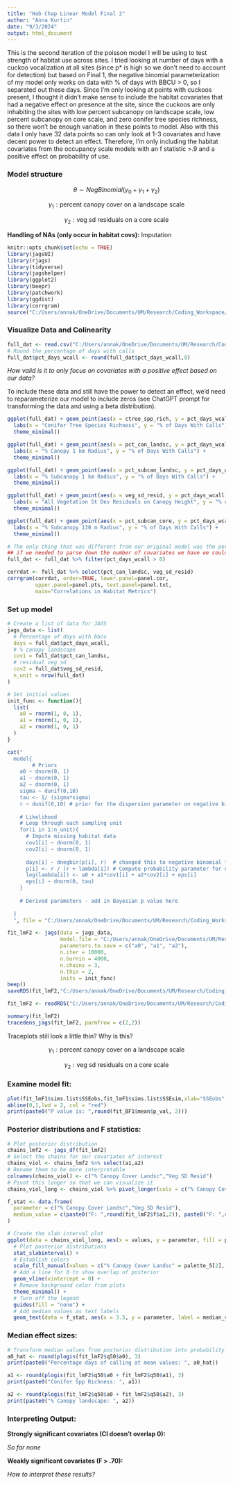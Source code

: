 ```yaml
---
title: "Hab Chap Linear Model Final 2"
author: "Anna Kurtin"
date: "9/3/2024"
output: html_document
---
```


This is the second iteration of the poisson model I will be using to test strength of habitat use across sites. I tried looking at number of days with a cuckoo vocalization at all sites (since p* is high so we don't need to account for detection) but based on Final 1, the negative binomial parameterization of my model only works on data with % of days with BBCU > 0, so I separated out these days. Since I'm only looking at points with cuckoos present, I thought it didn't make sense to include the habitat covariates that had a negative effect on presence at the site, since the cuckoos are only inhabiting the sites with low percent subcanopy on landscape scale, low percent subcanopy on core scale, and zero conifer tree species richness, so there won't be enough variation in these points to model. Also with this data I only have 32 data points so can only look at 1-3 covariates and have decent power to detect an effect. Therefore, I'm only including the habitat covariates from the occupancy scale models with an f statistic >.9 and a positive effect on probability of use. 

### Model structure

$$
\theta \sim NegBinomial(\gamma_0 + \gamma_{1} + \gamma_{2})
$$

$$ \gamma_{1}: \text{percent canopy cover on a landscape scale} $$

$$ \gamma_{2}: \text{veg sd residuals on a core scale} $$


**Handling of NAs (only occur in habitat covs):** Imputation 


```r
knitr::opts_chunk$set(echo = TRUE)
library(jagsUI)
library(rjags)
library(tidyverse)
library(jagshelper)
library(ggplot2)
library(beepr)
library(patchwork)
library(ggdist)
library(corrgram)
source("C:/Users/annak/OneDrive/Documents/UM/Research/Coding_Workspace/Cuckoo-Research/R_Scripts/5_Visualization/Create_HexCodes_CuckooColorBlind.R")
```

### Visualize Data and Colinearity 

```R
full_dat <- read.csv("C:/Users/annak/OneDrive/Documents/UM/Research/Coding_Workspace/Cuckoo-Research/Data/Habitat_Model_Covariates/Linear_Model/HabChap_22-23_DaysCalls_HabCovs.csv")
# Round the percentage of days with calls
full_dat$pct_days_wcall <- round(full_dat$pct_days_wcall,0)
```

*How valid is it to only focus on covariates with a positive effect based on our data?*

To include these data and still have the power to detect an effect, we'd need to reparameterize our model to include zeros (see ChatGPT prompt for transforming the data and using a beta distribution). 

```R
ggplot(full_dat) + geom_point(aes(x = ctree_spp_rich, y = pct_days_wcall), size = 3, col = palette_5[1]) + 
  labs(x = "Conifer Tree Species Richness", y = "% of Days With Calls") +
  theme_minimal()
```

```R
ggplot(full_dat) + geom_point(aes(x = pct_can_landsc, y = pct_days_wcall), size = 3, color = palette_5[2]) + 
  labs(x = "% Canopy 1 km Radius", y = "% of Days With Calls") +
  theme_minimal()
```

```R
ggplot(full_dat) + geom_point(aes(x = pct_subcan_landsc, y = pct_days_wcall), size = 3, color = palette_5[3]) + 
  labs(x = "% Subcanopy 1 km Radius", y = "% of Days With Calls") +
  theme_minimal()
```

```R
ggplot(full_dat) + geom_point(aes(x = veg_sd_resid, y = pct_days_wcall), size = 3, color = palette_5[4]) + 
  labs(x = "All Vegetation St Dev Residuals on Canopy Height", y = "% of Days With Calls") +
  theme_minimal()
```

```R
ggplot(full_dat) + geom_point(aes(x = pct_subcan_core, y = pct_days_wcall), size = 3, color = palette_5[5]) + 
  labs(x = "% Subcanopy 130 m Radius", y = "% of Days With Calls") +
  theme_minimal()
```

```R
# The only thing that was different from our original model was the percentage of days with calls was always > 0, trying to redo this to see if I can get the model to converge this way
## if we needed to parse down the number of covariates we have we could kick out conifer tree spp richness since it's negatively associated with use at all
full_dat <- full_dat %>% filter(pct_days_wcall > 0)
```

```R
corrdat <- full_dat %>% select(pct_can_landsc, veg_sd_resid)
corrgram(corrdat, order=TRUE, lower.panel=panel.cor,
         upper.panel=panel.pts, text.panel=panel.txt,
         main="Correlations in Habitat Metrics")
```


### Set up model 

```R
# Create a list of data for JAGS
jags_data <- list(
  # Percentage of days with bbcu 
  days = full_dat$pct_days_wcall,
  # % canopy landscape
  cov1 = full_dat$pct_can_landsc,
  # residual veg sd
  cov2 = full_dat$veg_sd_resid,
  n_unit = nrow(full_dat)
)

# Set initial values 
init_func <- function(){
  list(
    a0 = rnorm(1, 0, 1),
    a1 = rnorm(1, 0, 1),
    a2 = rnorm(1, 0, 1)
  )
}
```

```R
cat("
  model{
        # Priors
    a0 ~ dnorm(0, 1)
    a1 ~ dnorm(0, 1)
    a2 ~ dnorm(0, 1)
    sigma ~ dunif(0,10)
    tau <- 1/ (sigma*sigma)
    r ~ dunif(0,10) # prior for the dispersion parameter on negative binomial
  
    # Likelihood
    # Loop through each sampling unit
    for(i in 1:n_unit){
      # Impute missing habitat data
      cov1[i] ~ dnorm(0, 1)
      cov2[i] ~ dnorm(0, 1)
  
      days[i] ~ dnegbin(p[i], r)  # changed this to negative binomial from dpois()
      p[i] <- r / (r + lambda[i]) # Compute probability parameter for negative binomial using lambda (mean) and r (dispersion), I thought moments for negative binomial are mean and dispersion, not probability and dispersion, but I'm not sure if R takes things differently 
      log(lambda[i]) <- a0 + a1*cov1[i] + a2*cov2[i] + eps[i]
      eps[i] ~ dnorm(0, tau)
    }
    
    # Derived parameters - add in Bayesian p value here
    
  }
  ", file = "C:/Users/annak/OneDrive/Documents/UM/Research/Coding_Workspace/Cuckoo-Research/R_Scripts/2_Analyses/Habitat_Chapter/Poisson_Model/Model_Structure_Files/JAGS_HabLinearModFinal2.txt")
```

```R
fit_lmF2 <- jags(data = jags_data, 
                 model.file = "C:/Users/annak/OneDrive/Documents/UM/Research/Coding_Workspace/Cuckoo-Research/R_Scripts/2_Analyses/Habitat_Chapter/Poisson_Model/Model_Structure_Files/JAGS_HabLinearModFinal2.txt",
                 parameters.to.save = c("a0", "a1", "a2"),
                 n.iter = 10000, 
                 n.burnin = 4000, 
                 n.chains = 3,
                 n.thin = 2,
                 inits = init_func)
beep()
saveRDS(fit_lmF2,"C:/Users/annak/OneDrive/Documents/UM/Research/Coding_Workspace/Cuckoo-Research/R_Scripts/2_Analyses/Habitat_Chapter/Poisson_Model/Models_Ran_Outputs/LModFinal2.Rdata")
```

```R
fit_lmF2 <- readRDS("C:/Users/annak/OneDrive/Documents/UM/Research/Coding_Workspace/Cuckoo-Research/R_Scripts/2_Analyses/Habitat_Chapter/Poisson_Model/Models_Ran_Outputs/LModFinal2.Rdata")
```

```R
summary(fit_lmF2)
tracedens_jags(fit_lmF2, parmfrow = c(2,2))
```

Traceplots still look a little thin? Why is this?

$$ \gamma_{1}: \text{percent canopy cover on a landscape scale} $$

$$ \gamma_{2}: \text{veg sd residuals on a core scale} $$

### Examine model fit:

```R
plot(fit_lmF1$sims.list$SSEobs,fit_lmF1$sims.list$SSEsim,xlab="SSEobs",ylab="SSEsim")
abline(0,1,lwd = 2, col = "red")
print(paste0("P value is: ",round(fit_BF1$mean$p_val, 2)))
```


### Posterior distributions and F statistics:

```R
# Plot posterior distribution
chains_lmf2 <- jags_df(fit_lmF2)
# Select the chains for our covariates of interest
chains_viol <- chains_lmf2 %>% select(a1,a2)
# Rename them to be more interpretable
colnames(chains_viol) <- c("% Canopy Cover Landsc","Veg SD Resid")
# Pivot this longer so that we can visualize it
chains_viol_long <- chains_viol %>% pivot_longer(cols = c("% Canopy Cover Landsc","Veg SD Resid"),names_to = "parameter", values_to = "values")

f_stat <- data.frame(
  parameter = c("% Canopy Cover Landsc","Veg SD Resid"),
  median_value = c(paste0("F: ",round(fit_lmF2$f$a1,2)), paste0("F: ",round(fit_lmF2$f$a2,2)))
)

# Create the slab interval plot
ggplot(data = chains_viol_long, aes(x = values, y = parameter, fill = parameter)) + 
  # Plot posterior distributions
  stat_slabinterval() +
  # Establish colors
  scale_fill_manual(values = c("% Canopy Cover Landsc" = palette_5[2], "Veg SD Resid" = palette_5[4])) +
  # Add a line for 0 to show overlap of posterior
  geom_vline(xintercept = 0) +
  # Remove background color from plots
  theme_minimal() +
  # Turn off the legend
  guides(fill = "none") +
  # Add median values as text labels
  geom_text(data = f_stat, aes(x = 3.5, y = parameter, label = median_value), color = "black", hjust = .6)  
```

### Median effect sizes: 

```R
# Transform median values from posterior distribution into probability 
a0_hat <- round(plogis(fit_lmF2$q50$a0), 3)
print(paste0("Percentage days of calling at mean values: ", a0_hat))

a1 <- round(plogis(fit_lmF2$q50$a0 + fit_lmF2$q50$a1), 3)
print(paste0("Conifer Spp Richness: ", a1))

a2 <- round(plogis(fit_lmF2$q50$a0 + fit_lmF2$q50$a2), 3)
print(paste0("% Canopy landscape: ", a2))
```

### Interpreting Output:

**Strongly significant covariates (CI doesn't overlap 0): **

*So far none*

**Weakly significant covariates (F > .70):** 

*How to interpret these results?*
